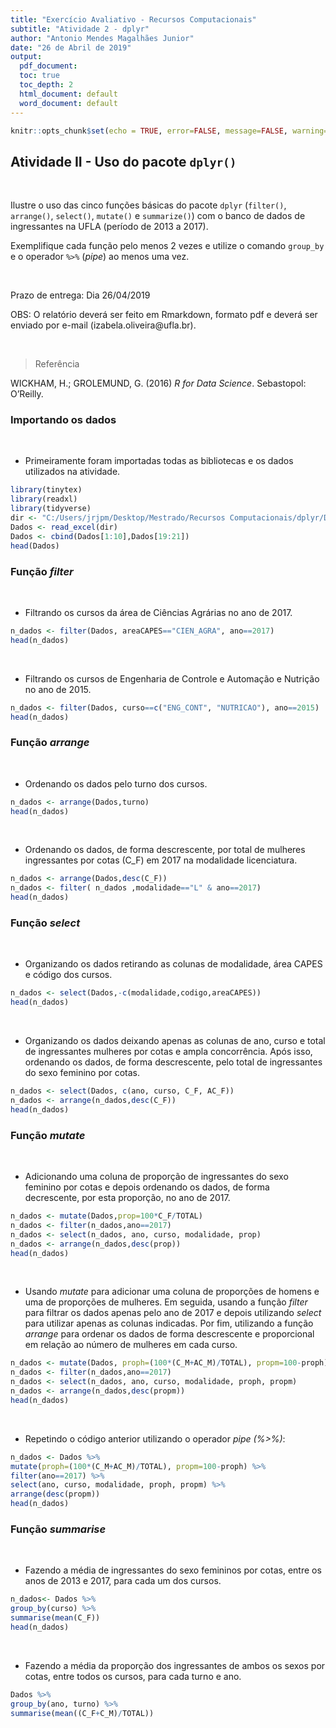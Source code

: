 ---
title: "Exercício Avaliativo - Recursos Computacionais"
subtitle: "Atividade 2 - dplyr"
author: "Antonio Mendes Magalhães Junior"
date: "26 de Abril de 2019"
output:
  pdf_document:
  toc: true
  toc_depth: 2
  html_document: default
  word_document: default
---

```{r setup, include=FALSE}
knitr::opts_chunk$set(echo = TRUE, error=FALSE, message=FALSE, warning=FALSE, comment= ' ')
```

## Atividade II - Uso do pacote `dplyr()`

&nbsp; &nbsp; &nbsp; &nbsp; &nbsp;

Ilustre o uso das cinco funções básicas do pacote `dplyr` (`filter()`, `arrange()`, `select()`, `mutate()` e `summarize()`) com o banco de dados de ingressantes na UFLA (período de 2013 a 2017).


Exemplifique cada função pelo menos 2 vezes e utilize o comando `group_by` e o operador `%>%` (_pipe_) ao menos uma vez.

&nbsp;&nbsp;&nbsp;  

Prazo de entrega: Dia 26/04/2019


OBS: O relatório deverá ser feito em Rmarkdown, formato pdf e deverá ser enviado por e-mail (izabela.oliveira@ufla.br).

&nbsp;&nbsp;&nbsp;

> Referência

WICKHAM, H.; GROLEMUND, G. (2016) _R for Data Science_. Sebastopol: O'Reilly.

[comment]: # ---------------------------------------------------------------------

\newpage 

### Importando os dados

&nbsp; 

* Primeiramente foram importadas todas as bibliotecas e os dados utilizados na atividade.

```{r}
library(tinytex)
library(readxl)
library(tidyverse)
dir <- "C:/Users/jrjpm/Desktop/Mestrado/Recursos Computacionais/dplyr/Dados.xlsx";
Dados <- read_excel(dir)
Dados <- cbind(Dados[1:10],Dados[19:21])
head(Dados)
```

[comment]: # ---------------------------------------------------------------------
\newpage 

### Função *filter*

&nbsp; 

* Filtrando os cursos da área de Ciências Agrárias no ano de 2017.

```{r}
n_dados <- filter(Dados, areaCAPES=="CIEN_AGRA", ano==2017)
head(n_dados)
```

&nbsp;&nbsp;

* Filtrando os cursos de Engenharia de Controle e Automação e Nutrição no ano de 2015.

```{r}
n_dados <- filter(Dados, curso==c("ENG_CONT", "NUTRICAO"), ano==2015)
head(n_dados)
```

[comment]: # ---------------------------------------------------------------------
\newpage

### Função *arrange*

&nbsp; 

* Ordenando os dados pelo turno dos cursos.

```{r}
n_dados <- arrange(Dados,turno)
head(n_dados)
```

&nbsp;&nbsp;

* Ordenando os dados, de forma descrescente, por total de mulheres ingressantes por cotas (C_F) em 2017 na modalidade licenciatura.

```{r}
n_dados <- arrange(Dados,desc(C_F))
n_dados <- filter( n_dados ,modalidade=="L" & ano==2017)
head(n_dados)
```

[comment]: # ---------------------------------------------------------------------
\newpage

### Função *select*

&nbsp; 

* Organizando os dados retirando as colunas de modalidade, área CAPES e código dos cursos.

```{r}
n_dados <- select(Dados,-c(modalidade,codigo,areaCAPES))
head(n_dados)
```

&nbsp;&nbsp;

* Organizando os dados deixando apenas as colunas de ano, curso e total de ingressantes mulheres por cotas e ampla concorrência. Após isso, ordenando os dados, de forma descrescente, pelo total de ingressantes do sexo feminino por cotas.

```{r}
n_dados <- select(Dados, c(ano, curso, C_F, AC_F))
n_dados <- arrange(n_dados,desc(C_F))
head(n_dados)
```

[comment]: # ---------------------------------------------------------------------
\newpage

### Função *mutate*

&nbsp; 

* Adicionando uma coluna de proporção de ingressantes do sexo feminino por cotas e depois ordenando os dados, de forma decrescente, por esta proporção, no ano de 2017.

```{r}
n_dados <- mutate(Dados,prop=100*C_F/TOTAL)
n_dados <- filter(n_dados,ano==2017)
n_dados <- select(n_dados, ano, curso, modalidade, prop)
n_dados <- arrange(n_dados,desc(prop))
head(n_dados)
```

&nbsp;&nbsp;

* Usando *mutate* para adicionar uma coluna de proporções de homens e uma de proporções de mulheres. Em seguida, usando a função *filter* para filtrar os dados apenas pelo ano de 2017 e depois utilizando *select* para utilizar apenas as colunas indicadas. Por fim, utilizando a função *arrange* para ordenar os dados de forma descrescente e proporcional em relação ao número de mulheres em cada curso. 
```{r}
n_dados <- mutate(Dados, proph=(100*(C_M+AC_M)/TOTAL), propm=100-proph) 
n_dados <- filter(n_dados,ano==2017)
n_dados <- select(n_dados, ano, curso, modalidade, proph, propm)
n_dados <- arrange(n_dados,desc(propm))
head(n_dados)
```

&nbsp;&nbsp;

* Repetindo o código anterior utilizando o operador *pipe (%>%)*: 

```{r}
n_dados <- Dados %>%
mutate(proph=(100*(C_M+AC_M)/TOTAL), propm=100-proph) %>%
filter(ano==2017) %>%
select(ano, curso, modalidade, proph, propm) %>%
arrange(desc(propm))
head(n_dados)
```

[comment]: # ---------------------------------------------------------------------
\newpage

### Função *summarise*

&nbsp; 

* Fazendo a média de ingressantes do sexo femininos por cotas, entre os anos de 2013 e 2017, para cada um dos cursos. 

```{r}
n_dados<- Dados %>%
group_by(curso) %>%
summarise(mean(C_F))
head(n_dados)
```

&nbsp;&nbsp;

* Fazendo a média da proporção dos ingressantes de ambos os sexos por cotas, entre todos os cursos, para cada turno e ano. 

```{r}
Dados %>%
group_by(ano, turno) %>%
summarise(mean((C_F+C_M)/TOTAL))
```